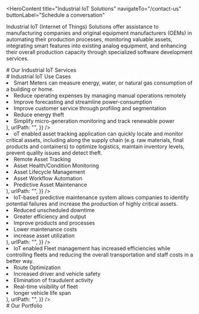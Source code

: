 <HeroContent
  title="Industrial IoT Solutions"
  navigateTo="/contact-us"
  buttonLabel="Schedule a conversation"
>
  Industrial IoT (Internet of Things) Solutions offer assistance to
  manufacturing companies and original equipment manufacturers (OEMs) in
  automating their production processes, monitoring valuable assets, integrating
  smart features into existing analog equipment, and enhancing their overall
  production capacity through specialized software development services.
</HeroContent>
<ClientCompaniesComponent />

<div className="w-full text-center"># Our Industrial IoT Services</div>

<section className="grid grid-cols-1 gap-10 w-full py-16">
  <section className="w-full col-span-1 cursor-pointer">
    <ServiceCard
      service={{
        id: 1,
        image: "/servicesPage/ConsultingandStrategyPlanning.svg",
        title: "Consulting and Strategy Planning",
        description:
          "Our expert team provides innovative solutions to create a well-designed Industrial Internet of Things (IIoT) system tailored to your industry's needs. We collaborate closely with our clients, understand their business objectives, assess the capabilities of the IIoT system, and develop a comprehensive plan for the IIoT system's implementation. Utilizing our extensive experience in IoT development, we assess the costs of implementation and mitigate risks throughout the development process.",
        urlPath: "",
      }}
    />
  </section>
  <section className="w-full col-span-1 cursor-pointer">
    <ServiceCard
      service={{
        id: 2,
        image: "/servicesPage/Rapidprototyping..svg",
        title: "Rapid Prototyping",
        description:
          "We construct a preliminary model for the industrial internet of things (IIoT) product prior to commencing the development process. Our developers receive user input before the development phase begins, allowing us to save additional expenses and time. We employ quick iterations to produce prototypes that can be evaluated, tested, and improved.",
        urlPath: "",
      }}
    />
  </section>
  <section className="w-full col-span-1 cursor-pointer">
    <ServiceCard
      service={{
        id: 3,
        image: "/servicesPage/MIddlewaredevelopment.svg",
        title: "Middleware Development",
        description:
          "Our Industrial IoT services encompass the development of middleware solutions, such as infrastructure libraries, web services, servers, and integration capabilities. These solutions enable a secure and stable connection between IoT devices, user applications, and data processing software.",
        urlPath: "",
      }}
    />
  </section>
  <section className="w-full col-span-1 cursor-pointer">
    <ServiceCard
      service={{
        id: 4,
        image: "/servicesPage/SystemIntegration.svg",
        title: "System Integration (Devices, sensors, platforms)",
        description:
          "Our IoT system integration services provide architecture and on-site implementation of sensors, IoT devices, and integration with the software used by our clients. We offer comprehensive solutions that seamlessly connect various devices, sensors, and platforms to meet the needs of our customers.",
        urlPath: "",
      }}
    />
  </section>
  <section className="w-full col-span-1 cursor-pointer">
    <ServiceCard
      service={{
        id: 5,
        image: "/servicesPage/EdgeAI.svg",
        title: "Edge AI",
        description:
          "Edge AI enables companies to minimize their data storage, transfer, and connectivity needs. By empowering companies to make real-time decisions using Edge AI, we bring edge-based intelligence to industrial IoT applications.",
        urlPath: "",
      }}
    />
  </section>
  <section className="w-full col-span-1 cursor-pointer">
    <ServiceCard
      service={{
        id: 6,
        image: "/servicesPage/OnpremiseandCloudDeployment.svg",
        title: "On-premise and Cloud Deployment",
        description:
          "The team of experts in industrial internet of things (IIoT) can implement your industrial IoT solution either on the cloud or on your own premises, customized to fulfill your business and system requirements.",
        urlPath: "",
      }}
    />
  </section>
</section>

<div className="w-full text-center"># Industrial IoT Use Cases</div>

<section className="grid grid-col-2 gap-10 w-full py-16">
  <section className="w-full col-span-1 cursor-pointer">
    <ServiceCard
      service={{
        id: 1,
        image: "/servicesPage/SmartMetering.svg",
        title: "Smart Metering",
        description: (
          <ul>
            <li>
              Smart Meters can measure energy, water, or natural gas consumption
              of a building or home.
            </li>
            <li>
              Reduce operating expenses by managing manual operations remotely
            </li>
            <li>Improve forecasting and streamline power-consumption</li>
            <li>Improve customer service through profiling and segmentation</li>
            <li>Reduce energy theft</li>
            <li>
              Simplify micro-generation monitoring and track renewable power
            </li>
          </ul>
        ),
        urlPath: "",
      }}
    />
  </section>
  <section className="w-full col-span-1 cursor-pointer">
    <ServiceCard
      service={{
        id: 2,
        image: "/servicesPage/AssetManagement.svg",
        title: "Asset Management",
        description: (
          <ul>
            <li>
              oT enabled asset tracking application can quickly locate and
              monitor critical assets, including along the supply chain (e.g.
              raw materials, final products and containers) to optimize
              logistics, maintain inventory levels, prevent quality issues and
              detect theft.
            </li>
            <li>Remote Asset Tracking</li>
            <li>Asset Health/Condition Monitoring</li>
            <li>Asset Lifecycle Management</li>
            <li>Asset Workflow Automation</li>
            <li>Predictive Asset Maintenance</li>
          </ul>
        ),
        urlPath: "",
      }}
    />
  </section>
  <section className="w-full col-span-1 cursor-pointer">
    <ServiceCard
      service={{
        id: 3,
        image: "/servicesPage/Predictivemaintenance.svg",
        title: "Predictive maintenance",
        description: (
          <ul>
            <li>
              IoT-based predictive maintenance system allows companies to
              identify potential failures and increase the production of highly
              critical assets.
            </li>
            <li>Reduced unscheduled downtime</li>
            <li>Greater efficiency and output</li>
            <li>Improve products and processes</li>
            <li>Lower maintenance costs</li>
            <li>increase asset utilization</li>
          </ul>
        ),
        urlPath: "",
      }}
    />
  </section>
  <section className="w-full col-span-1 cursor-pointer">
    <ServiceCard
      service={{
        id: 4,
        image: "/servicesPage/FleetManagement.svg",
        title: "Fleet Management",
        description: (
          <ul>
            <li>
              IoT enabled Fleet management has increased efficiencies while
              controlling fleets and reducing the overall transportation and
              staff costs in a better way.
            </li>
            <li>Route Optimization</li>
            <li>Increased driver and vehicle safety</li>
            <li>Elimination of fraudulent activity</li>
            <li>Real-time visibility of fleet</li>
            <li>longer vehicle life span</li>
          </ul>
        ),
        urlPath: "",
      }}
    />
  </section>
</section>

<div className="w-full text-center"># Our Portfolio</div>

<section className="grid grid-cols-3 gap-10 w-full py-16">
  <section className="w-full col-span-1 cursor-pointer">
    <ServiceCard
      service={{
        id: 1,
        image: "/servicesPage/HiAryaImage.png",
        title: "HiArya",
        description:
          "Our team of IoT, AI, ML, Mechanical, and Electrical experts worked together to create a smart tea maker that enables users to make their recipe from the web interface, mobile app, and machine itself. The combination of IoT and AI resulted in a fully automatic Tea Maker Robot.",
        urlPath: "",
      }}
    />
  </section>
  <section className="w-full col-span-1 cursor-pointer">
    <ServiceCard
      service={{
        id: 2,
        image: "/servicesPage/EtonImage.png",
        title: "ETON",
        description:
          "The client required a multi-room audio solution controlled by Android and iOS devices to communicate with multiple speakers without audio latency. They wanted that the app should support local media content, NAS music source, Bluetooth, Airplay and Google Chromecast.",
        urlPath: "",
      }}
    />
  </section>
  <section className="w-full col-span-1 cursor-pointer">
    <ServiceCard
      service={{
        id: 3,
        image: "/servicesPage/controlmultiplespeakersRIVAWAND.png",
        title: "Audio Design Expert",
        description:
          "Rikki Farr, a veteran in the music industry who has worked with music legends- The Beatles and Jimi Hendrix, is the man behind RIVA WAND speakers. The audio manufacturers engaged us to build an app that could connect the speakers to bestow unrivaled symphonic experience to its users.",
        urlPath: "",
      }}
    />
  </section>
</section>
